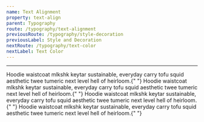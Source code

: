 ```yaml
---
name: Text Alignment
property: text-align
parent: Typography
route: /typography/text-alignment
previousRoute: /typography/style-decoration
previousLabel: Style and Decoration
nextRoute: /typography/text-color
nextLabel: Text Color
---
```


<UtilityInfo pattern="text-{alignment}" />

---

<Grid minWidth="200px" className="text-sm">
  <InfoBox pattern="text-left">
    <Box className="text-left rounded bg-white">
      Hoodie waistcoat mlkshk keytar sustainable, everyday carry tofu squid
      aesthetic twee tumeric next level hell of heirloom.{" "}
    </Box>
  </InfoBox>
  <InfoBox pattern="text-right">
    <Box className="text-right rounded bg-white">
      Hoodie waistcoat mlkshk keytar sustainable, everyday carry tofu squid
      aesthetic twee tumeric next level hell of heirloom.{" "}
    </Box>
  </InfoBox>
  <InfoBox pattern="text-center">
    <Box className="text-center rounded bg-white">
      Hoodie waistcoat mlkshk keytar sustainable, everyday carry tofu squid
      aesthetic twee tumeric next level hell of heirloom.{" "}
    </Box>
  </InfoBox>
  <InfoBox pattern="text-justify">
    <Box className="text-justify rounded bg-white">
      Hoodie waistcoat mlkshk keytar sustainable, everyday carry tofu squid
      aesthetic twee tumeric next level hell of heirloom.{" "}
    </Box>
  </InfoBox>
</Grid>
